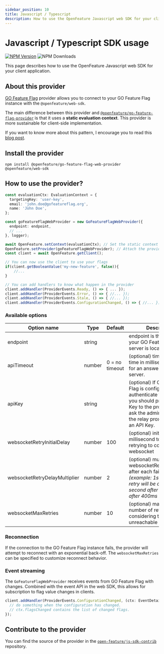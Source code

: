 ```yaml
---
sidebar_position: 10
title: Javascript / Typescript
description: How to use the OpenFeature Javascript web SDK for your client application
---
```


# Javascript / Typescript SDK usage
[![NPM Version](https://img.shields.io/npm/v/%40openfeature%2Fgo-feature-flag-web-provider?color=blue&style=flat-square)](https://www.npmjs.com/package/@openfeature/go-feature-flag-web-provider)
![NPM Downloads](https://img.shields.io/npm/d18m/%40openfeature%2Fgo-feature-flag-web-provider?style=flat-square)


This page describes how to use the OpenFeature Javascript web SDK for your client application.

## About this provider
[GO Feature Flag](https://gofeatureflag.org) provider allows you to connect to your GO Feature Flag instance with the `@openfeature/web-sdk`.

The main difference between this provider and [`@openfeature/go-feature-flag-provider`](https://www.npmjs.com/package/@openfeature/go-feature-flag-provider) is that it uses a **static evaluation context**.
This provider is more sustainable for client-side implementation.

If you want to know more about this pattern, I encourage you to read this [blog post](https://openfeature.dev/blog/catering-to-the-client-side/).

## Install the provider

```shell
npm install @openfeature/go-feature-flag-web-provider @openfeature/web-sdk
```

## How to use the provider?
```typescript
const evaluationCtx: EvaluationContext = {
  targetingKey: 'user-key',
  email: 'john.doe@gofeatureflag.org',
  name: 'John Doe',
};

const goFeatureFlagWebProvider = new GoFeatureFlagWebProvider({
  endpoint: endpoint,
  // ...
}, logger);

await OpenFeature.setContext(evaluationCtx); // Set the static context for OpenFeature
OpenFeature.setProvider(goFeatureFlagWebProvider); // Attach the provider to OpenFeature
const client = await OpenFeature.getClient();

// You can now use the client to use your flags
if(client.getBooleanValue('my-new-feature', false)){
    //...
}

// You can add handlers to know what happen in the provider
client.addHandler(ProviderEvents.Ready, () => { ... });
client.addHandler(ProviderEvents.Error, () => { //... });
client.addHandler(ProviderEvents.Stale, () => { //... });
client.addHandler(ProviderEvents.ConfigurationChanged, () => { //... });
```

### Available options
| Option name                   | Type   | Default        | Description                                                                                                                                                                                     |
|-------------------------------|--------|----------------|-------------------------------------------------------------------------------------------------------------------------------------------------------------------------------------------------|
| endpoint                      | string |                | endpoint is the URL where your GO Feature Flag server is located.                                                                                                                               |
| apiTimeout                    | number | 0 = no timeout | (optional) timeout is the time in millisecond we wait for an answer from the server.                                                                                                            |
| apiKey                        | string |                | (optional) If GO Feature Flag is configured to authenticate the requests, you should provide an API Key to the provider. Please ask the administrator of the relay proxy to provide an API Key. |
| websocketRetryInitialDelay    | number | 100            | (optional) initial delay in millisecond to wait before retrying to connect the websocket                                                                                                        |
| websocketRetryDelayMultiplier | number | 2              | (optional) multiplier of websocketRetryInitialDelay after each failure _(example: 1st connection retry will be after 100ms, second after 200ms, third after 400ms ...)_                         |
| websocketMaxRetries           | number | 10             | (optional) maximum number of retries before considering the websocket unreachable                                                                                                               |

### Reconnection
If the connection to the GO Feature Flag instance fails, the provider will attempt to reconnect with an exponential back-off.
The `websocketMaxRetries` can be specified to customize reconnect behavior.

### Event streaming
The `GoFeatureFlagWebProvider` receives events from GO Feature Flag with changes.
Combined with the event API in the web SDK, this allows for subscription to flag value changes in clients.

```typescript
client.addHandler(ProviderEvents.ConfigurationChanged, (ctx: EventDetails) => {
  // do something when the configuration has changed.
  // ctx.flagsChanged contains the list of changed flags.
});
```

## Contribute to the provider
You can find the source of the provider in the [`open-feature/js-sdk-contrib`](https://github.com/open-feature/js-sdk-contrib/tree/main/libs/providers/go-feature-flag-web) repository.